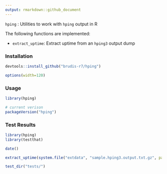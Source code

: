 ```yaml
---
output: rmarkdown::github_document
---
```


`hping` : Utilities to work with `hping` output in R

The following functions are implemented:

- `extract_uptime`: Extract uptime from an `hping3` output dump

### Installation

```r
devtools::install_github("brudis-r7/hping")
```

```r
options(width=120)
```

### Usage

```r
library(hping)

# current verison
packageVersion("hping")

```

### Test Results

```r
library(hping)
library(testthat)

date()

extract_uptime(system.file("extdata", "sample.hping3.output.txt.gz", package="hping"))

test_dir("tests/")
```

